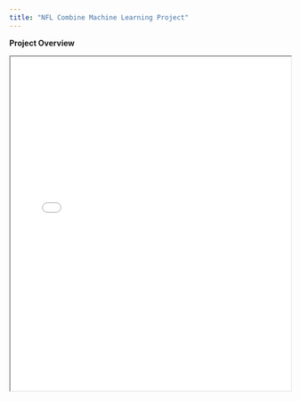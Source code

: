 ```yaml
---
title: "NFL Combine Machine Learning Project"
---
```



**Project Overview** 


<iframe src="NFL Combine Final Project (Classification).pdf" width="100%" height="600px">

This browser does not support PDFs. Please download the PDF to view it: <a href="NFL Combine Final Project (Classification).pdf">Download Project</a>

</iframe>
